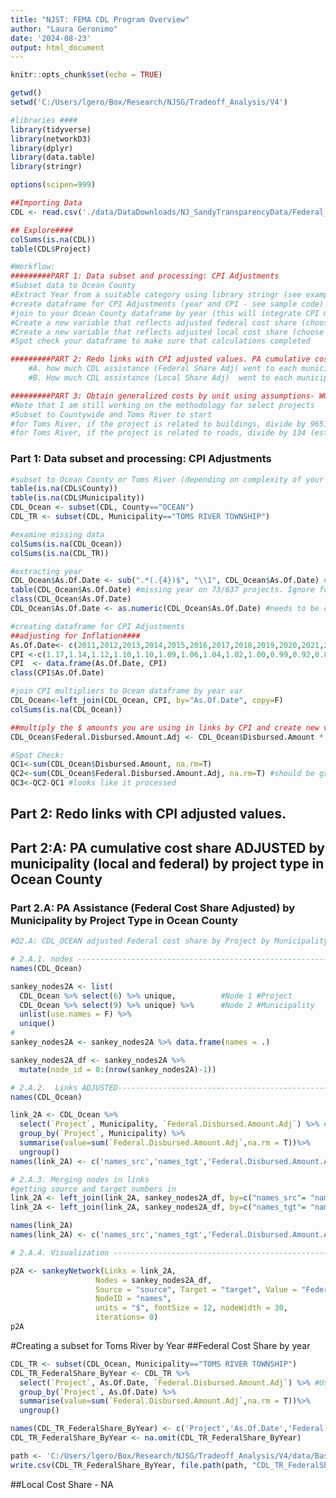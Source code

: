 ```yaml
---
title: "NJST: FEMA CDL Program Overview"
author: "Laura Geronimo"
date: '2024-08-23'
output: html_document
---
```


```r
knitr::opts_chunk$set(echo = TRUE)
```

```r

getwd()
setwd('C:/Users/lgero/Box/Research/NJSG/Tradeoff_Analysis/V4')

#libraries ####
library(tidyverse)
library(networkD3)
library(dplyr)
library(data.table)
library(stringr)

options(scipen=999)

##Importing Data
CDL <- read.csv('./data/DataDownloads/NJ_SandyTransparencyData/Federal_Agency_Datasets/Sandy_CDL_Master_Data.csv')

## Explore####
colSums(is.na(CDL))
table(CDL$Project)

#Workflow:
#########PART 1: Data subset and processing: CPI Adjustments
#Subset data to Ocean County
#Extract Year from a suitable category using library stringr (see example code below)
#create dataframe for CPI Adjustments (year and CPI - see sample code)
#join to your Ocean County dataframe by year (this will integrate CPI multipliers into Ocean county dataframe)
#Create a new variable that reflects adjusted federal cost share (choose suitable variable like federal.distributed.amount, multiply the by the CPI value, and append 'Adj' to variable name --see sample code). Keep track of what values you use by using similar naming convention. (e.g. federal.distributed.amount.adj)
#Create a new variable that reflects adjusted local cost share (choose suitable variable like local.share, multiply the by the CPI value, and append 'Adj' to variable name --see sample code). 
#Spot check your dataframe to make sure that calculations completed

#########PART 2: Redo links with CPI adjusted values. PA cumulative cost share by municipality (local and federal) by project type in Ocean County
    #A. how much CDL assistance (Federal Share Adj) went to each municipality by project type
    #B. How much CDL assistance (Local Share Adj)  went to each municipality by project type

#########PART 3: Obtain generalized costs by unit using assumptions- WORKING on Method
#Note that I am still working on the methodology for select projects
#Subset to Countywide and Toms River to start
#for Toms River, if the project is related to buildings, divide by 9651 (estimate of residential properties affected by Sandy storm surge)
#for Toms River, if the project is related to roads, divide by 134 (estimate of number of miles of roadway affected by Sandy storm surge)
```

### Part 1: Data subset and processing: CPI Adjustments
```r
#subset to Ocean County or Toms River (depending on complexity of your data and ease of processing)
table(is.na(CDL$County))
table(is.na(CDL$Municipality))
CDL_Ocean <- subset(CDL, County=="OCEAN")
CDL_TR <- subset(CDL, Municipality=="TOMS RIVER TOWNSHIP")

#examine missing data
colSums(is.na(CDL_Ocean)) 
colSums(is.na(CDL_TR))

#extracting year
CDL_Ocean$As.Of.Date <- sub(".*(.{4})$", "\\1", CDL_Ocean$As.Of.Date) #note: disbursed data not available
table(CDL_Ocean$As.Of.Date) #missing year on 73/637 projects. Ignore for now.
class(CDL_Ocean$As.Of.Date)
CDL_Ocean$As.Of.Date <- as.numeric(CDL_Ocean$As.Of.Date) #needs to be compatible class for join

#creating dataframe for CPI Adjustments
##adjusting for Inflation####
As.Of.Date<- c(2011,2012,2013,2014,2015,2016,2017,2018,2019,2020,2021,2022,2023)
CPI <-c(1.17,1.14,1.12,1.10,1.10,1.09,1.06,1.04,1.02,1.00,0.99,0.92,0.86)
CPI  <- data.frame(As.Of.Date, CPI)
class(CPI$As.Of.Date)

#join CPI multipliers to Ocean dataframe by year var
CDL_Ocean<-left_join(CDL_Ocean, CPI, by="As.Of.Date", copy=F)
colSums(is.na(CDL_Ocean))

##multiply the $ amounts you are using in links by CPI and create new var, append 'adj' to var
CDL_Ocean$Federal.Disbursed.Amount.Adj <- CDL_Ocean$Disbursed.Amount * CDL_Ocean$CPI

#Spot Check:
QC1<-sum(CDL_Ocean$Disbursed.Amount, na.rm=T)
QC2<-sum(CDL_Ocean$Federal.Disbursed.Amount.Adj, na.rm=T) #should be greater than QC1
QC3<-QC2-QC1 #looks like it processed


```


## Part 2: Redo links with CPI adjusted values.
## Part 2:A: PA cumulative cost share ADJUSTED by municipality (local and federal) by project type in Ocean County
### Part 2.A: PA Assistance (Federal Cost Share Adjusted) by Municipality by Project Type in Ocean County
```r
#Q2.A: CDL_OCEAN adjusted Federal cost share by Project by Municipality

# 2.A.1. nodes --------------------------------------------------------------------
names(CDL_Ocean)

sankey_nodes2A <- list(
  CDL_Ocean %>% select(6) %>% unique,          #Node 1 #Project
  CDL_Ocean %>% select(9) %>% unique) %>%      #Node 2 #Municipality
  unlist(use.names = F) %>% 
  unique()
# 
sankey_nodes2A <- sankey_nodes2A %>% data.frame(names = .)

sankey_nodes2A_df <- sankey_nodes2A %>% 
  mutate(node_id = 0:(nrow(sankey_nodes2A)-1))

# 2.A.2.  Links ADJUSTED-------------------------------------------------------------
names(CDL_Ocean)

link_2A <- CDL_Ocean %>% 
  select(`Project`, Municipality, `Federal.Disbursed.Amount.Adj`) %>% #Use Adjusted version
  group_by(`Project`, Municipality) %>% 
  summarise(value=sum(`Federal.Disbursed.Amount.Adj`,na.rm = T))%>% 
  ungroup()
names(link_2A) <- c('names_src','names_tgt','Federal.Disbursed.Amount.Adj') #keep naming convention for tracking

# 2.A.3. Merging nodes in links
#getting source and target numbers in 
link_2A <- left_join(link_2A, sankey_nodes2A_df, by=c("names_src"= "names"), copy=F)
link_2A <- left_join(link_2A, sankey_nodes2A_df, by=c("names_tgt"= "names"), copy=F)

names(link_2A)
names(link_2A) <- c('names_src','names_tgt','Federal.Disbursed.Amount.Adj', 'source', 'target')
```

```r
# 2.A.4. Visualization --------------------------------------------------------

p2A <- sankeyNetwork(Links = link_2A, 
                   Nodes = sankey_nodes2A_df, 
                   Source = "source", Target = "target", Value = "Federal.Disbursed.Amount.Adj", 
                   NodeID = "names",
                   units = "$", fontSize = 12, nodeWidth = 30,
                   iterations= 0)
p2A
```

#Creating a subset for Toms River by Year 
##Federal Cost Share by year
```r
CDL_TR <- subset(CDL_Ocean, Municipality=="TOMS RIVER TOWNSHIP")
CDL_TR_FederalShare_ByYear <- CDL_TR %>% 
  select(`Project`, As.Of.Date, `Federal.Disbursed.Amount.Adj`) %>% #Use Adjusted version
  group_by(`Project`, As.Of.Date) %>% 
  summarise(value=sum(`Federal.Disbursed.Amount.Adj`,na.rm = T))%>% 
  ungroup()

names(CDL_TR_FederalShare_ByYear) <- c('Project','As.Of.Date','Federal.Disbursed.Amount.Adj')
CDL_TR_FederalShare_ByYear <- na.omit(CDL_TR_FederalShare_ByYear)

path <- 'C:/Users/lgero/Box/Research/NJSG/Tradeoff_Analysis/V4/data/BaselineData/NJ_SandyTransparencey_produced'
write.csv(CDL_TR_FederalShare_ByYear, file.path(path, "CDL_TR_FederalShare_ByYear.csv"), row.names = TRUE)
```

##Local Cost Share - NA
